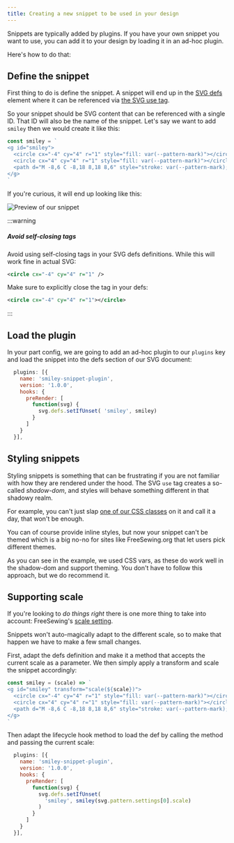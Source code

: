```yaml
---
title: Creating a new snippet to be used in your design
---
```


Snippets are typically added by plugins. If you have your own snippet you want
to use, you can add it to your design by loading it in an ad-hoc plugin.

Here's how to do that:

## Define the snippet

First thing to do is define the snippet. A snippet will end up in the [SVG
defs](https://developer.mozilla.org/en-US/docs/Web/SVG/Element/defs) element
where it can be referenced via [the SVG use
tag](https://developer.mozilla.org/en-US/docs/Web/SVG/Element/use).

So your snippet should be SVG content that can be referenced with a single ID.
That ID will also be the name of the snippet. Let's say we want to add `smiley`
then we would create it like this:

```mjs
const smiley = `
<g id="smiley">
  <circle cx="-4" cy="4" r="1" style="fill: var(--pattern-mark)"></circle>
  <circle cx="4" cy="4" r="1" style="fill: var(--pattern-mark)"></circle>
  <path d="M -8,6 C -8,18 8,18 8,6" style="stroke: var(--pattern-mark); fill: none;"></path>
</g>
`
```

If you're curious, it will end up looking like this:

![Preview of our snippet](smiley.png)


:::warning

##### Avoid self-closing tags

Avoid using self-closing tags in your SVG defs definitions.
While this will work fine in actual SVG:
```svg
<circle cx="-4" cy="4" r="1" />
```

Make sure to explicitly close the tag in your defs:
```svg
<circle cx="-4" cy="4" r="1"></circle>
```

:::

## Load the plugin

In your part config, we are going to add an ad-hoc plugin to our `plugins` key
and load the snippet into the defs section of our SVG document:

```mjs
  plugins: [{
    name: 'smiley-snippet-plugin',
    version: '1.0.0',
    hooks: {
      preRender: [
        function(svg) {
          svg.defs.setIfUnset( 'smiley', smiley)
        }
      ]
    }
  }],
```

## Styling snippets

Styling snippets is something that can be frustrating if you are not familiar with
how they are rendered under the hood.  The SVG `use` tag creates a so-called
*shadow-dom*, and styles will behave something different in that shadowy realm.

For example, you can't just slap [one of our CSS classes](/reference/css) on it
and call it a day, that won't be enough.

You can of course provide inline styles, but now your snippet can't be themed
which is a big no-no for sites like FreeSewing.org that let users pick different
themes.

As you can see in the example, we used CSS vars, as these do work well in the
shadow-dom and support theming.  You don't have to follow this approach, but we
do recommend it.

## Supporting scale

If you're looking to _do things right_ there is one more thing to take into account:
FreeSewing's [scale setting](/reference/settings/scale).

Snippets won't auto-magically adapt to the different scale, so to make that happen we
have to make a few small changes.

First, adapt the defs definition and make it a method that accepts the current scale as a parameter.
We then simply apply a transform and scale the snippet accordingly:

```mjs
const smiley = (scale) => `
<g id="smiley" transform="scale(${scale})">
  <circle cx="-4" cy="4" r="1" style="fill: var(--pattern-mark)"></circle>
  <circle cx="4" cy="4" r="1" style="fill: var(--pattern-mark)"></circle>
  <path d="M -8,6 C -8,18 8,18 8,6" style="stroke: var(--pattern-mark); fill: none;"></path>
</g>
`
```

Then adapt the lifecycle hook method to load the def by calling the method and passing the current scale:

```mjs
  plugins: [{
    name: 'smiley-snippet-plugin',
    version: '1.0.0',
    hooks: {
      preRender: [
        function(svg) {
          svg.defs.setIfUnset(
            'smiley', smiley(svg.pattern.settings[0].scale)
          )
        }
      ]
    }
  }],
```

